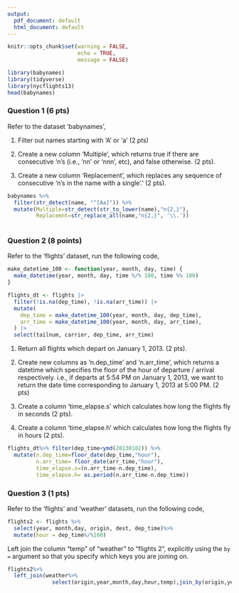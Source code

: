 ```yaml
---
output:
  pdf_document: default
  html_document: default
---
```

```r
knitr::opts_chunk$set(warning = FALSE, 
                      echo = TRUE, 
                      message = FALSE)
```


```r
library(babynames)
library(tidyverse)
library(nycflights13)
head(babynames)
```


### Question 1 (6 pts)

Refer to the dataset 'babynames',

(1) Filter out names starting with 'A' or 'a' (2 pts)

(2) Create a new column 'Multiple', which returns true if there are consecutive 'n's (i.e., 'nn' or 'nnn', etc), and false otherwise. (2 pts).

(3) Create a new column 'Replacement', which replaces any sequence of consecutive 'n's in the name with a single '\.' (2 pts).

```r

babynames %>%
  filter(str_detect(name, "^[Aa]")) %>%
  mutate(Multiple=str_detect(str_to_lower(name),"n{2,}"),
         Replacemnt=str_replace_all(name,"n{2,}", '\\.'))
 
```


\newpage 

### Question 2 (8 points)

Refer to the 'flights' dataset, run the following code,

```r
make_datetime_100 <- function(year, month, day, time) {
  make_datetime(year, month, day, time %/% 100, time %% 100)
} 

flights_dt <- flights |> 
  filter(!is.na(dep_time), !is.na(arr_time)) |> 
  mutate(
    dep_time = make_datetime_100(year, month, day, dep_time),
    arr_time = make_datetime_100(year, month, day, arr_time),
  ) |> 
  select(tailnum, carrier, dep_time, arr_time)

```

(1) Return all flights which depart on January 1, 2013. (2 pts).

(2) Create new columns as 'n.dep_time' and 'n.arr_time', which returns a datetime which specifies the floor of the hour of departure / arrival respectively.  i.e., if departs at 5:54 PM on January 1, 2013, we want to return the date time corresponding to January 1, 2013 at 5:00 PM.  (2 pts)

(3) Create a column 'time_elapse.s' which calculates how long the flights fly in seconds (2 pts).

(4) Create a column 'time_elapse.h' which calculates how long the flights fly in hours (2 pts).

```r
flights_dt%>% filter(dep_time<ymd(20130102)) %>%
  mutate(n.dep_time=floor_date(dep_time,"hour"),
         n.arr_time= floor_date(arr_time,"hour"),
         time_elapse.s=(n.arr_time-n.dep_time),
         time_elapse.h= as.period(n.arr_time-n.dep_time))
```


\newpage 


### Question 3 (1 pts)
Refer to the 'flights' and 'weather' datasets, run the following code,

```r
flights2 <- flights %>%
  select(year, month,day, origin, dest, dep_time)%>%
  mutate(hour = dep_time%/%100)


```

Left join the column "temp" of "weather" to "flights 2", explicitly using the `by = ` argument so that you specify which keys you are joining on. 


```r
flights2%>% 
  left_join(weather%>%
              select(origin,year,month,day,hour,temp),join_by(origin,year,month,day,hour))
```
